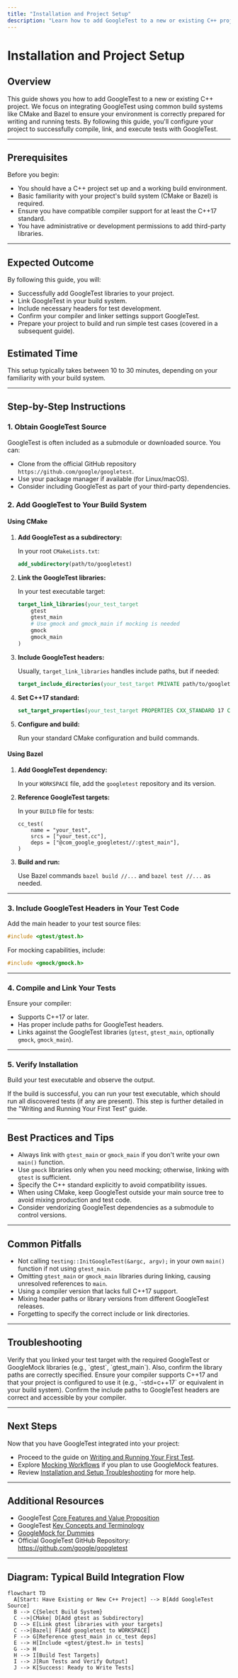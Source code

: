 ```yaml
---
title: "Installation and Project Setup"
description: "Learn how to add GoogleTest to a new or existing C++ project, including details on using different build systems such as CMake or Bazel. This guide will help you get your development environment ready and ensure GoogleTest is correctly integrated for writing and running tests."
---
```


# Installation and Project Setup

## Overview

This guide shows you how to add GoogleTest to a new or existing C++ project. We focus on integrating GoogleTest using common build systems like CMake and Bazel to ensure your environment is correctly prepared for writing and running tests. By following this guide, you'll configure your project to successfully compile, link, and execute tests with GoogleTest.

---

## Prerequisites

Before you begin:

- You should have a C++ project set up and a working build environment.
- Basic familiarity with your project's build system (CMake or Bazel) is required.
- Ensure you have compatible compiler support for at least the C++17 standard.
- You have administrative or development permissions to add third-party libraries.

---

## Expected Outcome

By following this guide, you will:

- Successfully add GoogleTest libraries to your project.
- Link GoogleTest in your build system.
- Include necessary headers for test development.
- Confirm your compiler and linker settings support GoogleTest.
- Prepare your project to build and run simple test cases (covered in a subsequent guide).

## Estimated Time

This setup typically takes between 10 to 30 minutes, depending on your familiarity with your build system.

---

## Step-by-Step Instructions

### 1. Obtain GoogleTest Source

GoogleTest is often included as a submodule or downloaded source. You can:

- Clone from the official GitHub repository `https://github.com/google/googletest`.
- Use your package manager if available (for Linux/macOS).
- Consider including GoogleTest as part of your third-party dependencies.

### 2. Add GoogleTest to Your Build System

#### Using CMake

1. **Add GoogleTest as a subdirectory:**

   In your root `CMakeLists.txt`:

   ```cmake
   add_subdirectory(path/to/googletest)
   ```

2. **Link the GoogleTest libraries:**

   In your test executable target:

   ```cmake
   target_link_libraries(your_test_target
       gtest
       gtest_main
       # Use gmock and gmock_main if mocking is needed
       gmock
       gmock_main
   )
   ```

3. **Include GoogleTest headers:**

   Usually, `target_link_libraries` handles include paths, but if needed:

   ```cmake
   target_include_directories(your_test_target PRIVATE path/to/googletest/include)
   ```

4. **Set C++17 standard:**

   ```cmake
   set_target_properties(your_test_target PROPERTIES CXX_STANDARD 17 CXX_STANDARD_REQUIRED YES)
   ```

5. **Configure and build:**

   Run your standard CMake configuration and build commands.

#### Using Bazel

1. **Add GoogleTest dependency:**

   In your `WORKSPACE` file, add the `googletest` repository and its version.

2. **Reference GoogleTest targets:**

   In your `BUILD` file for tests:

   ```bazel
   cc_test(
       name = "your_test",
       srcs = ["your_test.cc"],
       deps = ["@com_google_googletest//:gtest_main"],
   )
   ```

3. **Build and run:**

   Use Bazel commands `bazel build //...` and `bazel test //...` as needed.

---

### 3. Include GoogleTest Headers in Your Test Code

Add the main header to your test source files:

```cpp
#include <gtest/gtest.h>
```

For mocking capabilities, include:

```cpp
#include <gmock/gmock.h>
```

---

### 4. Compile and Link Your Tests

Ensure your compiler:

- Supports C++17 or later.
- Has proper include paths for GoogleTest headers.
- Links against the GoogleTest libraries (`gtest`, `gtest_main`, optionally `gmock`, `gmock_main`).

---

### 5. Verify Installation

Build your test executable and observe the output.

If the build is successful, you can run your test executable, which should run all discovered tests (if any are present). This step is further detailed in the "Writing and Running Your First Test" guide.

---

## Best Practices and Tips

- Always link with `gtest_main` or `gmock_main` if you don't write your own `main()` function.
- Use `gmock` libraries only when you need mocking; otherwise, linking with `gtest` is sufficient.
- Specify the C++ standard explicitly to avoid compatibility issues.
- When using CMake, keep GoogleTest outside your main source tree to avoid mixing production and test code.
- Consider vendorizing GoogleTest dependencies as a submodule to control versions.

---

## Common Pitfalls

- Not calling `testing::InitGoogleTest(&argc, argv);` in your own `main()` function if not using `gtest_main`.
- Omitting `gtest_main` or `gmock_main` libraries during linking, causing unresolved references to `main`.
- Using a compiler version that lacks full C++17 support.
- Mixing header paths or library versions from different GoogleTest releases.
- Forgetting to specify the correct include or link directories.

---

## Troubleshooting

<AccordionGroup title="Common Setup Issues">
<Accordion title="Linker Errors: Undefined References to GoogleTest Symbols">
Verify that you linked your test target with the required GoogleTest or GoogleMock libraries (e.g., `gtest`, `gtest_main`). Also, confirm the library paths are correctly specified.
</Accordion>
<Accordion title="Compiler Errors Related to C++17">
Ensure your compiler supports C++17 and that your project is configured to use it (e.g., `-std=c++17` or equivalent in your build system).
</Accordion>
<Accordion title="Headers Not Found">
Confirm the include paths to GoogleTest headers are correct and accessible by your compiler.
</Accordion>
</AccordionGroup>

---

## Next Steps

Now that you have GoogleTest integrated into your project:

- Proceed to the guide on [Writing and Running Your First Test](writing-and-running-your-first-test.html).
- Explore [Mocking Workflows](mocking-workflows.html) if you plan to use GoogleMock features.
- Review [Installation and Setup Troubleshooting](troubleshooting-installation.html) for more help.

---

## Additional Resources

- GoogleTest [Core Features and Value Proposition](/overview/intro-product-core/core-features-value)
- GoogleTest [Key Concepts and Terminology](/overview/intro-product-core/core-concepts-terminology)
- [GoogleMock for Dummies](https://google.github.io/googletest/gmock_for_dummies.html)
- Official GoogleTest GitHub Repository: https://github.com/google/googletest

---

## Diagram: Typical Build Integration Flow

```mermaid
flowchart TD
  A[Start: Have Existing or New C++ Project] --> B[Add GoogleTest Source]
  B --> C{Select Build System}
  C -->|CMake| D[Add gtest as Subdirectory]
  D --> E[Link gtest libraries with your targets]
  C -->|Bazel| F[Add googletest to WORKSPACE]
  F --> G[Reference gtest_main in cc_test deps]
  E --> H[Include <gtest/gtest.h> in tests]
  G --> H
  H --> I[Build Test Targets]
  I --> J[Run Tests and Verify Output]
  J --> K[Success: Ready to Write Tests]
```
